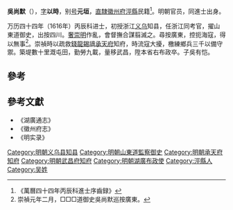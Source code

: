 '''吳尚默'''（{{bd|1562年||1640年|}}），[[表字|字]]'''以時'''，别[[号|号]]'''元垣'''，[[直隸|直隸]][[徽州府|徽州府]][[涇縣|涇縣]]民籍<ref>《萬曆四十四年丙辰科進士序齒録》</ref>。明朝官员，同進士出身。

万历四十四年（1616年）丙辰科进士，初授浙江[[义乌|义乌]]知县，任浙江同考官，擢山東道御史，出按四川。[[奢崇明|奢崇明]]作亂，會督撫合謀翦滅之。尋按廣東，控扼海寇，得以無事<ref>崇禎元年二月，□□□道御史吳尚默巡按廣東。</ref>。崇禎時以疏救[[錢龍錫|錢龍錫]]謫[[承天府|承天府]]知府，時流寇大擾，檄練鄉兵三千以備守禦。築堤數十里溉屯田，勤勞九載，量移武昌，陞本省右布政卒。子吳有恺。

==參考==
{{reflist}}

==參考文獻==
*《湖廣通志》
*《徽州府志》
*《明实录》
{{start box}}
{{s-off}}
{{s-before|[[李初榮|李初榮]]}}
{{s-title|明朝義烏縣知縣|1616年－1622年}}
{{s-after|[[張允恭|張允恭]]}}
{{end box}}
{{萬曆四十四年丙辰科殿試金榜}}
{{DEFAULTSORT:Wu吴}}
[[Category:明朝义乌县知县|Category:明朝义乌县知县]]
[[Category:明朝山東道監察御史|Category:明朝山東道監察御史]]
[[Category:明朝承天府知府|Category:明朝承天府知府]]
[[Category:明朝武昌府知府|Category:明朝武昌府知府]]
[[Category:明朝湖廣布政使|Category:明朝湖廣布政使]]
[[Category:涇縣人|Category:涇縣人]]
[[Category:吴姓|Category:吴姓]]